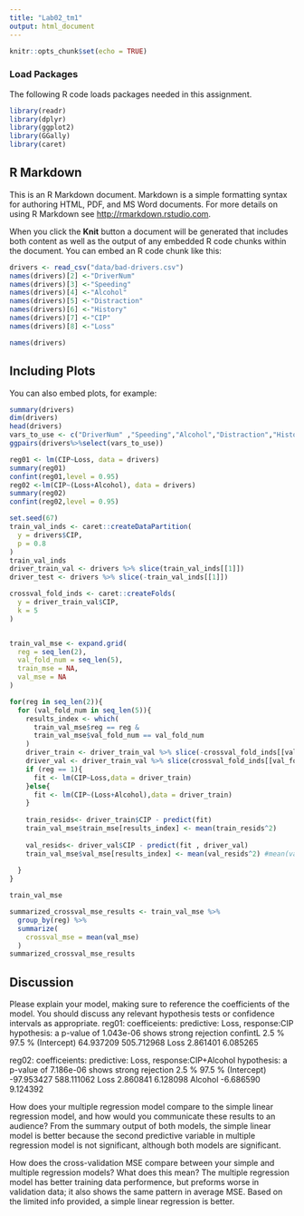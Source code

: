 ```yaml
---
title: "Lab02_tm1"
output: html_document
---
```


```r
knitr::opts_chunk$set(echo = TRUE)
```
### Load Packages

The following R code loads packages needed in this assignment.

```r
library(readr)
library(dplyr)
library(ggplot2)
library(GGally)
library(caret)
```
## R Markdown

This is an R Markdown document. Markdown is a simple formatting syntax for authoring HTML, PDF, and MS Word documents. For more details on using R Markdown see <http://rmarkdown.rstudio.com>.

When you click the **Knit** button a document will be generated that includes both content as well as the output of any embedded R code chunks within the document. You can embed an R code chunk like this:

```r
drivers <- read_csv("data/bad-drivers.csv")
names(drivers)[2] <-"DriverNum"
names(drivers)[3] <-"Speeding"
names(drivers)[4] <-"Alcohol"
names(drivers)[5] <-"Distraction"
names(drivers)[6] <-"History"
names(drivers)[7] <-"CIP"
names(drivers)[8] <-"Loss"

names(drivers)

```

## Including Plots

You can also embed plots, for example:

```r
summary(drivers)
dim(drivers)
head(drivers)
vars_to_use <- c("DriverNum" ,"Speeding","Alcohol","Distraction","History","Loss" ,"CIP")
ggpairs(drivers%>%select(vars_to_use))
```
```r
reg01 <- lm(CIP~Loss, data = drivers)
summary(reg01)
confint(reg01,level = 0.95)
reg02 <-lm(CIP~(Loss+Alcohol), data = drivers)
summary(reg02)
confint(reg02,level = 0.95)
```

```r
set.seed(67)
train_val_inds <- caret::createDataPartition(
  y = drivers$CIP,
  p = 0.8
)
train_val_inds
driver_train_val <- drivers %>% slice(train_val_inds[[1]])
driver_test <- drivers %>% slice(-train_val_inds[[1]])

crossval_fold_inds <- caret::createFolds(
  y = driver_train_val$CIP,
  k = 5
)


train_val_mse <- expand.grid(
  reg = seq_len(2),
  val_fold_num = seq_len(5),
  train_mse = NA,
  val_mse = NA
)

for(reg in seq_len(2)){
  for (val_fold_num in seq_len(5)){
    results_index <- which(
      train_val_mse$reg == reg &
      train_val_mse$val_fold_num == val_fold_num
    )
    driver_train <- driver_train_val %>% slice(-crossval_fold_inds[[val_fold_num]])
    driver_val <- driver_train_val %>% slice(crossval_fold_inds[[val_fold_num]])
    if (reg == 1){
      fit <- lm(CIP~Loss,data = driver_train)
    }else{
      fit <- lm(CIP~(Loss+Alcohol),data = driver_train)
    }
  
    train_resids<- driver_train$CIP - predict(fit)
    train_val_mse$train_mse[results_index] <- mean(train_resids^2)
  
    val_resids<- driver_val$CIP - predict(fit , driver_val)
    train_val_mse$val_mse[results_index] <- mean(val_resids^2) #mean(val_resids^2)
  
  }
}

train_val_mse

summarized_crossval_mse_results <- train_val_mse %>% 
  group_by(reg) %>%
  summarize(
    crossval_mse = mean(val_mse)
  )
summarized_crossval_mse_results
```
## Discussion

  Please explain your model, making sure to reference the coefficients of the model.  You should discuss any relevant hypothesis tests or confidence intervals as appropriate.
  reg01: 
  coefficeients: predictive: Loss, response:CIP
  hypothesis: a p-value of 1.043e-06 shows strong rejection 
  confintL                2.5 %     97.5 %
(Intercept) 64.937209 505.712968
Loss         2.861401   6.085265

  reg02: 
  coefficeients: predictive: Loss, response:CIP+Alcohol
  hypothesis: a p-value of 7.186e-06 shows strong rejection 
                 2.5 %     97.5 %
(Intercept) -97.953427 588.111062
Loss          2.860841   6.128098
Alcohol      -6.686590   9.124392
  
  How does your multiple regression model compare to the simple linear regression model, and how would you communicate these results to an audience?
  From the summary output of both models, the simple linear model is better because the second predictive variable in multiple regression model is not significant, although both models are significant. 
  
  How does the cross-validation MSE compare between your simple and multiple regression models?  What does this mean?
  The multiple regression model has better training data performence, but preforms worse in validation data; it also shows the same pattern in average MSE. Based on the limited info provided, a simple linear regression is better.
